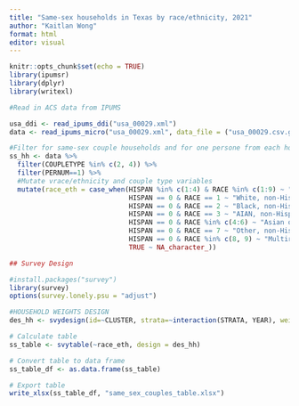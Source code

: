 ---
title: "Same-sex households in Texas by race/ethnicity, 2021"
author: "Kaitlan Wong"
format: html
editor: visual
---

```{r setup, include=FALSE}
knitr::opts_chunk$set(echo = TRUE)
library(ipumsr)
library(dplyr)
library(writexl)
```

```{r}
#Read in ACS data from IPUMS

usa_ddi <- read_ipums_ddi("usa_00029.xml")
data <- read_ipums_micro("usa_00029.xml", data_file = ("usa_00029.csv.gz"), verbose = FALSE)

```

```{r}
#Filter for same-sex couple households and for one persone from each household
ss_hh <- data %>%
  filter(COUPLETYPE %in% c(2, 4)) %>%
  filter(PERNUM==1) %>%
  #Mutate vrace/ethnicity and couple type variables
  mutate(race_eth = case_when(HISPAN %in% c(1:4) & RACE %in% c(1:9) ~ "Hispanic",
                              HISPAN == 0 & RACE == 1 ~ "White, non-Hispanic",
                              HISPAN == 0 & RACE == 2 ~ "Black, non-Hispanic",
                              HISPAN == 0 & RACE == 3 ~ "AIAN, non-Hispanic",
                              HISPAN == 0 & RACE %in% c(4:6) ~ "Asian or Pacific Islander, non-Hispanic",
                              HISPAN == 0 & RACE == 7 ~ "Other, non-Hispanic",
                              HISPAN == 0 & RACE %in% c(8, 9) ~ "Multiracial, non-Hispanic",
                              TRUE ~ NA_character_))


```

```{r}
## Survey Design

#install.packages("survey")
library(survey)
options(survey.lonely.psu = "adjust")

#HOUSEHOLD WEIGHTS DESIGN
des_hh <- svydesign(id=~CLUSTER, strata=~interaction(STRATA, YEAR), weights=~HHWT, data=ss_hh)  

```

```{r}
# Calculate table
ss_table <- svytable(~race_eth, design = des_hh)

# Convert table to data frame
ss_table_df <- as.data.frame(ss_table)

# Export table
write_xlsx(ss_table_df, "same_sex_couples_table.xlsx")

```
